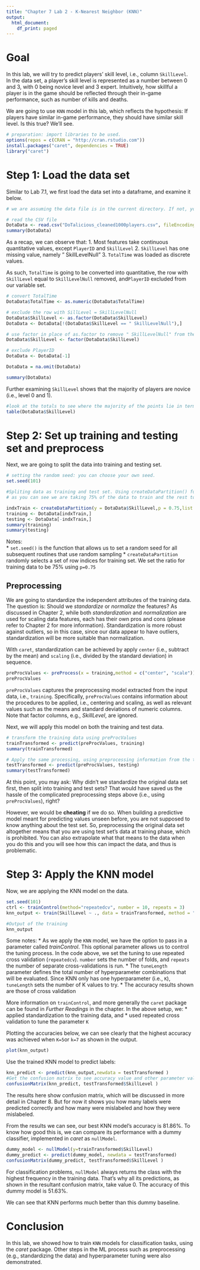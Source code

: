 ```yaml
---
title: "Chapter 7 Lab 2 - K-Nearest Neighbor (KNN)"
output:
  html_document:
    df_print: paged
---
```


# Goal
In this lab, we will try to predict players' skill level, i.e., column `SkillLevel`. In the data set, a player's skill level is represented as a number between 0 and 3, with 0 being novice level and 3 expert. Intuitively, how skillful a player is in the game should be reflected through their in-game performance, such as number of kills and deaths. 

We are going to use `KNN` model in this lab, which reflects the hypothesis: If players have similar in-game performance, they should have similar skill level. 
Is this true? We'll see.

```r
# preparation: import libraries to be used. 
options(repos = c(CRAN = "http://cran.rstudio.com"))
install.packages("caret", dependencies = TRUE)
library("caret")
```


# Step 1: Load the data set 

Similar to Lab 7.1, we first load the data set into a dataframe, and examine it below.

```r
# we are assuming the data file is in the current directory. If not, you may want to set the current directory to where the data file is or adjust the path in the read.csv line below.

# read the CSV file
DotaData <- read.csv("DoTalicious_cleaned1000players.csv", fileEncoding="UTF-8-BOM")
summary(DotaData)
```

As a recap, we can observe that:
  1. Most features take continuous quantitative values, except `PlayerID` and `SkillLevel` 
  2. `SkillLevel` has one missing value, namely " SkillLevelNull"
  3. `TotalTime` was loaded as discrete values.

As such, `TotalTime` is going to be converted into quantitative, the row with `SkillLevel` equal to  `SkillLevelNull` removed, and`PlayerID` excluded from our variable set. 

```r
# convert TotalTime
DotaData$TotalTime <- as.numeric(DotaData$TotalTime)

# exclude the row with SillLevel = SkillLevelNull
DotaData$SkillLevel <- as.factor(DotaData$SkillLevel)
DotaData <- DotaData[!(DotaData$SkillLevel == " SkillLevelNull"),]

# use factor in place of as.factor to remove " SkillLevelNull" from the list of factors
DotaData$SkillLevel <- factor(DotaData$SkillLevel)

# exclude PlayerID
DotaData <- DotaData[-1]

DotaData = na.omit(DotaData)

summary(DotaData)
```

Further examining `SkillLevel` shows that the majority of players are novice (i.e., level 0 and 1).

```r
#look at the totals to see where the majority of the points lie in terms of skills sets
table(DotaData$SkillLevel) 
```

# Step 2: Set up training and testing set and preprocess

Next, we are going to split the data into training and testing set.

```r
# setting the random seed: you can choose your own seed.
set.seed(101)

#Spliting data as training and test set. Using createDataPartition() function from caret
# as you can see we are taking 75% of the data to train and the rest to test. 

indxTrain <- createDataPartition(y = DotaData$SkillLevel,p = 0.75,list = FALSE)
training <- DotaData[indxTrain,]
testing <- DotaData[-indxTrain,]
summary(training)
summary(testing)
```

Notes:  
* `set.seed()` is the function that allows us to set a random seed for all subsequent routines that use random sampling
* `createDataPartition` randomly selects a set of row indices for training set. We set the ratio for training data to be 75\% using `p=0.75`

## Preprocessing

We are going to standardize the independent attributes of the training data. The question is: Should we *standardize* or *normalize* the features? As discussed in Chapter 2, while both *standardization* and *normalization* are used for scaling data features, each has their own pros and cons (please refer to Chapter 2 for more information). Standardization is more robust against outliers, so in this case, since our data appear to have outliers, standardization will be more suitable than normalization.

With `caret`, standardization can be achieved by apply `center` (i.e., subtract by the mean) and `scaling` (i.e., divided by the standard deviation) in sequence.

```r
preProcValues <- preProcess(x = training,method = c("center", "scale"))
preProcValues
```

`preProcValues` captures the preprocessing model extracted from the input data, i.e., `training`. Specifically, `preProcValues` contains information about the procedures to be applied, i.e., centering and scaling, as well as relevant values such as the means and standard deviations of numeric columns. Note that factor columns, e.g., *SkillLevel*, are ignored. 

Next, we will apply this model on both the training and test data.

```r
# transform the training data using preProcValues
trainTransformed <- predict(preProcValues, training)
summary(trainTransformed)

# Apply the same processing, using preprocessing information from the training data, onto the test data
testTransformed <- predict(preProcValues, testing)
summary(testTransformed)
```

At this point, you may ask: Why didn't we standardize the original data set first, then split into training and test sets? That would have saved us the hassle of the complicated preprocessing steps above (i.e., using `preProcValues`), right? 

However, we would be **cheating** if we do so. When building a predictive model meant for predicting values unseen before, you are not supposed to know anything about the test set. So, preprocessing the original data set altogether means that you are using test set's data at training phase, which is prohibited. You can also extrapolate what that means to the data when you do this and you will see how this can impact the data, and thus is problematic. 

# Step 3: Apply the KNN model

Now, we are applying the KNN model on the data.

```r
set.seed(101)
ctrl <- trainControl(method="repeatedcv", number = 10, repeats = 3)
knn_output <- train(SkillLevel ~ ., data = trainTransformed, method = "knn", trControl = ctrl, tuneLength = 20)

#Output of the training
knn_output
```

Some notes:
* As we apply the `KNN` model, we have the option to pass in a parameter called *trainControl*. This optional parameter allows us to control the tuning process. In the code above, we set the tuning to use repeated cross validation (`repeatedcv`). `number` sets the number of folds, and `repeats` the number of separate cross-validations is run.
* The `tuneLength` parameter defines the total number of hyperparameter combinations that will be evaluated. Since KNN only has one hyperparameter (i.e., `K`), `tuneLength` sets the number of K values to try.
* The accuracy results shown are those of cross validation 

More information on `trainControl`, and more generally the `caret` package can be found in *Further Readings* in the chapter. In the above setup, we:
* applied standardization to the training data, and
* used repeated cross validation to tune the parameter `K` 

Plotting the accuracies below, we can see clearly that the highest accuracy was achieved when `K=5`or `k=7` as shown in the output. 
```r
plot(knn_output)
```

Use the trained KNN model to predict labels:
```r
knn_predict <- predict(knn_output,newdata = testTransformed )
#Get the confusion matrix to see accuracy value and other parameter values
confusionMatrix(knn_predict, testTransformed$SkillLevel )
```

The results here show confusion matrix, which will be discussed in more detail in Chapter 8. But for now it shows you how many labels were predicted correctly and how many were mislabeled and how they were mislabeled. 

From the results we can see, our best KNN model's accuracy is 81.86\%. To know how good this is, we can compare its performance with a dummy classifier, implemented in *caret* as `nullModel`.

```r
dummy_model <- nullModel(y=trainTransformed$SkillLevel)
dummy_predict <- predict(dummy_model, newdata = testTransformed)
confusionMatrix(dummy_predict, testTransformed$SkillLevel )
```

For classification problems, `nullModel` always returns the class with the highest frequency in the training data. That's why all its predictions, as shown in the resultant confusion matrix, take value 0. The accuracy of this dummy model is 51.63\%.

We can see that KNN performs much better than this dummy baseline.

# Conclusion
In this lab, we showed how to train `KNN` models for classification tasks, using the *caret* package. Other steps in the ML process such as preprocessing (e.g., standardizing the data) and hyperparameter tuning were also demonstrated.

<!-- # Appendix: R Markdown Instructions -->
<!-- Add a new chunk by clicking the *Insert Chunk* button on the toolbar or by pressing *Ctrl+Alt+I*. -->

<!-- When you save the notebook, an HTML file containing the code and output will be saved alongside it (click the *Preview* button or press *Ctrl+Shift+K* to preview the HTML file). -->
